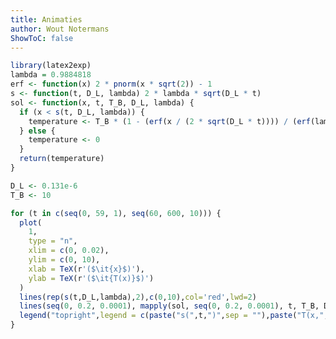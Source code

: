 ```yaml
---
title: Animaties
author: Wout Notermans
ShowToC: false
---
```


```r
library(latex2exp)
lambda = 0.9884818
erf <- function(x) 2 * pnorm(x * sqrt(2)) - 1
s <- function(t, D_L, lambda) 2 * lambda * sqrt(D_L * t)
sol <- function(x, t, T_B, D_L, lambda) {
  if (x < s(t, D_L, lambda)) {
    temperature <- T_B * (1 - (erf(x / (2 * sqrt(D_L * t)))) / (erf(lambda)))
  } else {
    temperature <- 0
  }
  return(temperature)
}

D_L <- 0.131e-6
T_B <- 10

for (t in c(seq(0, 59, 1), seq(60, 600, 10))) {
  plot(
    1,
    type = "n",
    xlim = c(0, 0.02),
    ylim = c(0, 10),
    xlab = TeX(r'($\it{x}$)'),
    ylab = TeX(r'($\it{T(x)}$)')
  )
  lines(rep(s(t,D_L,lambda),2),c(0,10),col='red',lwd=2)
  lines(seq(0, 0.2, 0.0001), mapply(sol, seq(0, 0.2, 0.0001), t, T_B, D_L, lambda),col='blue',lwd=2)
  legend("topright",legend = c(paste("s(",t,")",sep = ""),paste("T(x,",t,")",sep = "")),col=c('red','blue'),pch=16)
}
```

